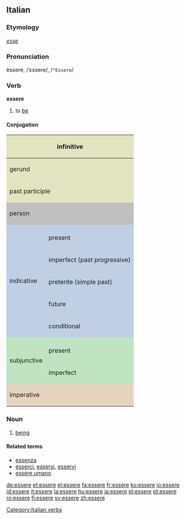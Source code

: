 ==Italian==

===Etymology===
{{L.|it}} ''[[esse]]''

===Pronunciation===
èssere, /ˈɛssere/, /<tt>"Essere</tt>/

===Verb===
'''essere'''

# to [[be]]

====Conjugation====
<center>
{| style="background:#F0F0F0"

|-
! colspan="3" style="background:#e2e4c0" | infinitive
| colspan="5" | essere

|-
! colspan="3" style="background:#e2e4c0" | gerund
| colspan="5" | [[essendo]]

|-
! colspan="3" style="background:#e2e4c0" | past participle
| colspan="5" | [[stato]]

|-
! colspan="2" rowspan="2" style="background:#C0C0C0" | person
! colspan="3" style="background:#C0C0C0" | singular
! colspan="3" style="background:#C0C0C0" | plural

|-
! style="background:#C0C0C0;width:12.5%" | first
! style="background:#C0C0C0;width:12.5%" | second
! style="background:#C0C0C0;width:12.5%" | third
! style="background:#C0C0C0;width:12.5%" | first
! style="background:#C0C0C0;width:12.5%" | second
! style="background:#C0C0C0;width:12.5%" | third

|-
! style="background:#c0cfe4" rowspan="6" | indicative
! style="background:#c0cfe4" |
! style="background:#c0cfe4" | io
! style="background:#c0cfe4" | tu
! style="background:#c0cfe4" | lui/lei
! style="background:#c0cfe4" | noi
! style="background:#c0cfe4" | voi
! style="background:#c0cfe4" | loro

|-
! style="height:3em;background:#c0cfe4" | present
| [[sono]]
| [[sei]]
| [[è]]
| [[siamo]]
| [[siete]]
| [[sono]]

|-
! style="height:3em;background:#c0cfe4" | imperfect (past progressive)
| [[ero]]
| [[eri]]
| [[era]]
| [[eravamo]]
| [[eravate]]
| [[erano]]

|-
! style="height:3em;background:#c0cfe4" | preterite (simple past)
| [[fui]]
| [[fosti]]
| [[fu]]
| [[fummo]]
| [[foste]]
| [[furono]]

|-
! style="height:3em;background:#c0cfe4" | future
| [[sarò]]
| [[sarai]]
| [[sarà]]
| [[saremo]]
| [[sarete]]
| [[saranno]]

|-
! style="height:3em;background:#c0cfe4" | conditional
| [[sarei]]
| [[saresti]]
| [[sarebbe]]
| [[saremmo]]
| [[sareste]]
| [[sarebbero]]

|-
! style="background:#c0e4c0" rowspan="3" | subjunctive
! style="background:#c0e4c0" |
! style="background:#c0e4c0" | che io
! style="background:#c0e4c0" | che tu
! style="background:#c0e4c0" | che lui/che lei
! style="background:#c0e4c0" | che noi
! style="background:#c0e4c0" | che voi
! style="background:#c0e4c0" | che loro

|-
! style="height:3em;background:#c0e4c0" | present
| [[sia]]
| sia
| sia
| [[siamo]]
| [[siate]]
| [[siano]]

|-
! style="height:3em;background:#c0e4c0" rowspan="1" | imperfect
| [[fossi]]
| fossi
| [[fosse]]
| fossimo
| foste
| fossero

|-
! colspan="2" rowspan="2" style="height:3em;background:#e4d4c0" | imperative
! style="background:#e4d4c0" | -
! style="background:#e4d4c0" | tu
! style="background:#e4d4c0" | lui/lei
! style="background:#e4d4c0" | noi
! style="background:#e4d4c0" | voi
! style="background:#e4d4c0" | loro

|-
|
| [[sii]]
|
|
| [[siate]]
|

|}
</center>

===Noun===
{{it-noun|esser|m|e|i}}

# [[being]]

====Related terms====
*[[essenza]]
*[[esserci]], [[essersi]], [[esservi]]
*[[essere umano]]

[[Category:Italian verbs]]

[[de:essere]]
[[et:essere]]
[[el:essere]]
[[fa:essere]]
[[fr:essere]]
[[ko:essere]]
[[io:essere]]
[[id:essere]]
[[it:essere]]
[[la:essere]]
[[hu:essere]]
[[ja:essere]]
[[pl:essere]]
[[pt:essere]]
[[ro:essere]]
[[fi:essere]]
[[sv:essere]]
[[zh:essere]]